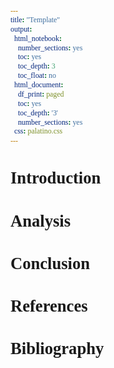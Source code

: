 ```yaml
---
title: "Template"
output:
  html_notebook:
    number_sections: yes
    toc: yes
    toc_depth: 3
    toc_float: no
  html_document:
    df_print: paged
    toc: yes
    toc_depth: '3'
    number_sections: yes
  css: palatino.css
---
```

<style>
* {
  font-family: "Palatino"
}

h1{
    font-size: 190%
}

h2{
    font-size: 160%
}

h3{
    font-size: 150%
}

h4{
    font-size: 130%
}

h5{
    font-size: 110%
}

h6{
    font-size: 90%
}
</style>


# Introduction

# Analysis

# Conclusion

# References

# Bibliography
